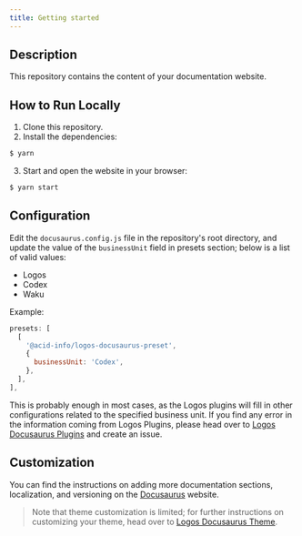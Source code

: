 ```yaml
---
title: Getting started
---
```

## Description

This repository contains the content of your documentation website.

## How to Run Locally

1. Clone this repository.
2. Install the dependencies:
```bash
$ yarn
```
3. Start and open the website in your browser:
```bash
$ yarn start
```

## Configuration
Edit the `docusaurus.config.js` file in the repository's root directory, and update the value of the `businessUnit` field in presets section; below is a list of valid values:
- Logos
- Codex
- Waku

Example:
```js
presets: [
  [
    '@acid-info/logos-docusaurus-preset',
    {
      businessUnit: 'Codex',
    },
  ],
],
```

This is probably enough in most cases, as the Logos plugins will fill in other configurations related to the specified business unit. If you find any error in the information coming from Logos Plugins, please head over to [Logos Docusaurus Plugins](https://github.com/acid-info/logos-docusaurus-plugins) and create an issue.

## Customization

You can find the instructions on adding more documentation sections, localization, and versioning on the [Docusaurus](https://docusaurus.io/docs) website.

> Note that theme customization is limited; for further instructions on customizing your theme, head over to [Logos Docusaurus Theme](https://github.com/acid-info/logos-docusaurus-plugins/tree/main/packages/logos-docusaurus-theme/). 
